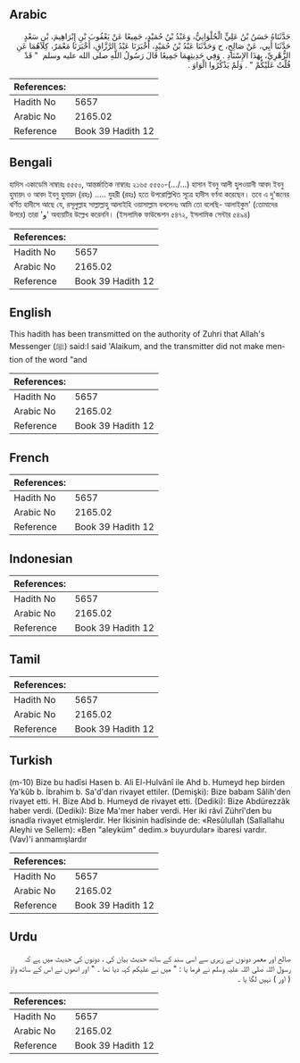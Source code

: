 ## Arabic


<div dir="rtl" lang="ar" style={{fontSize:'larger',backgroundColor:'#f8f9fa',padding:20}}>
حَدَّثَنَاهُ حَسَنُ بْنُ عَلِيٍّ الْحُلْوَانِيُّ، وَعَبْدُ بْنُ حُمَيْدٍ، جَمِيعًا عَنْ يَعْقُوبَ بْنِ إِبْرَاهِيمَ، بْنِ سَعْدٍ حَدَّثَنَا أَبِي، عَنْ صَالِحٍ، ح وَحَدَّثَنَا عَبْدُ بْنُ حُمَيْدٍ، أَخْبَرَنَا عَبْدُ الرَّزَّاقِ، أَخْبَرَنَا مَعْمَرٌ، كِلاَهُمَا عَنِ الزُّهْرِيِّ، بِهَذَا الإِسْنَادِ ‏.‏ وَفِي حَدِيثِهِمَا جَمِيعًا قَالَ رَسُولُ اللَّهِ صلى الله عليه وسلم ‏ "‏ قَدْ قُلْتُ عَلَيْكُمْ ‏"‏ ‏.‏ وَلَمْ يَذْكُرُوا الْوَاوَ ‏.‏
</div>
<div style={{backgroundColor:'#f8f9fa',padding:20, marginBottom: 10}}><table> <thead> <tr> <th>References:</th> <th></th> </tr> </thead> <tbody><tr><td>Hadith No</td><td>5657</td></tr><tr><td>Arabic No</td><td>2165.02</td></tr><tr><td>Reference</td><td>Book 39 Hadith 12</td></tr></tbody></table></div>

## Bengali


<div dir="ltr" lang="bn" style={{fontSize:'larger',backgroundColor:'#f8f9fa',padding:20}}>
হাদিস একাডেমি নাম্বারঃ ৫৫৫০, আন্তর্জাতিক নাম্বারঃ ২১৬৫ ৫৫৫০-(.../...) হাসান ইবনু আলী হুলওয়ানী আবদ ইবনু হুমায়দ ও আবদ ইবনু হুমায়দ (রহঃ) ..... যুহরী (রহঃ) হতে উপরোল্লিখিত সূত্রে হাদীস বর্ণনা করেছেন। তবে এ দু'জনের বর্ণিত হাদীসে আছে যে, রসূলুল্লাহ সাল্লাল্লাহু আলাইহি ওয়াসাল্লাম বললেনঃ আমি তো বলেছি- আলাইকুম' (তোমাদের উপরে) তারা 'و' অব্যয়টির উল্লেখ করেননি। (ইসলামিক ফাউন্ডেশন ৫৪৭২, ইসলামিক সেন্টার ৫৪৯৪)
</div>
<div style={{backgroundColor:'#f8f9fa',padding:20, marginBottom: 10}}><table> <thead> <tr> <th>References:</th> <th></th> </tr> </thead> <tbody><tr><td>Hadith No</td><td>5657</td></tr><tr><td>Arabic No</td><td>2165.02</td></tr><tr><td>Reference</td><td>Book 39 Hadith 12</td></tr></tbody></table></div>

## English


<div dir="ltr" lang="en" style={{fontSize:'larger',backgroundColor:'#f8f9fa',padding:20}}>
This hadith has been transmitted on the authority of Zuhri that Allah's Messenger (ﷺ) said:I said 'Alaikum, and the transmitter did not make mention of the word "and
</div>
<div style={{backgroundColor:'#f8f9fa',padding:20, marginBottom: 10}}><table> <thead> <tr> <th>References:</th> <th></th> </tr> </thead> <tbody><tr><td>Hadith No</td><td>5657</td></tr><tr><td>Arabic No</td><td>2165.02</td></tr><tr><td>Reference</td><td>Book 39 Hadith 12</td></tr></tbody></table></div>

## French


<div dir="ltr" lang="fr" style={{fontSize:'larger',backgroundColor:'#f8f9fa',padding:20}}>

</div>
<div style={{backgroundColor:'#f8f9fa',padding:20, marginBottom: 10}}><table> <thead> <tr> <th>References:</th> <th></th> </tr> </thead> <tbody><tr><td>Hadith No</td><td>5657</td></tr><tr><td>Arabic No</td><td>2165.02</td></tr><tr><td>Reference</td><td>Book 39 Hadith 12</td></tr></tbody></table></div>

## Indonesian


<div dir="ltr" lang="id" style={{fontSize:'larger',backgroundColor:'#f8f9fa',padding:20}}>

</div>
<div style={{backgroundColor:'#f8f9fa',padding:20, marginBottom: 10}}><table> <thead> <tr> <th>References:</th> <th></th> </tr> </thead> <tbody><tr><td>Hadith No</td><td>5657</td></tr><tr><td>Arabic No</td><td>2165.02</td></tr><tr><td>Reference</td><td>Book 39 Hadith 12</td></tr></tbody></table></div>

## Tamil


<div dir="ltr" lang="ta" style={{fontSize:'larger',backgroundColor:'#f8f9fa',padding:20}}>

</div>
<div style={{backgroundColor:'#f8f9fa',padding:20, marginBottom: 10}}><table> <thead> <tr> <th>References:</th> <th></th> </tr> </thead> <tbody><tr><td>Hadith No</td><td>5657</td></tr><tr><td>Arabic No</td><td>2165.02</td></tr><tr><td>Reference</td><td>Book 39 Hadith 12</td></tr></tbody></table></div>

## Turkish


<div dir="ltr" lang="tr" style={{fontSize:'larger',backgroundColor:'#f8f9fa',padding:20}}>
(m-10) Bize bu hadîsi Hasen b. Ali El-Hulvânî ile Ahd b. Humeyd hep birden Ya'kûb b. İbrahim b. Sa'd'dan rivayet ettiler. (Demişki): Bize babam Sâlih'den rivayet etti. H. Bize Abd b. Humeyd de rivayet etti. (Dediki): Bize Abdürezzâk haber verdi. (Dediki): Bize Ma'mer haber verdi. Her iki râvî Zührî'den bu isnadla rivayet etmişlerdir. Her İkisinin hadîsinde de: «Resûlullah (Sallallahu Aleyhi ve Sellem): «Ben "aleyküm" dedim.» buyurdular» ibaresi vardır. (Vav)'i anmamışlardır
</div>
<div style={{backgroundColor:'#f8f9fa',padding:20, marginBottom: 10}}><table> <thead> <tr> <th>References:</th> <th></th> </tr> </thead> <tbody><tr><td>Hadith No</td><td>5657</td></tr><tr><td>Arabic No</td><td>2165.02</td></tr><tr><td>Reference</td><td>Book 39 Hadith 12</td></tr></tbody></table></div>

## Urdu


<div dir="rtl" lang="ur" style={{fontSize:'larger',backgroundColor:'#f8f9fa',padding:20}}>
صالح اور معمر دونوں نے زہری سے اسی سند کے ساتھ حدیث بیان کی ، دونوں کی حدیث میں ہے کہ رسول اللہ صلی اللہ علیہ وسلم نے فرما یا : " میں نے علیکم کہہ دیا تھا ۔ " اور انھوں نے اس کے ساتھ واؤ ( اور ) نہیں لگا یا ۔
</div>
<div style={{backgroundColor:'#f8f9fa',padding:20, marginBottom: 10}}><table> <thead> <tr> <th>References:</th> <th></th> </tr> </thead> <tbody><tr><td>Hadith No</td><td>5657</td></tr><tr><td>Arabic No</td><td>2165.02</td></tr><tr><td>Reference</td><td>Book 39 Hadith 12</td></tr></tbody></table></div>